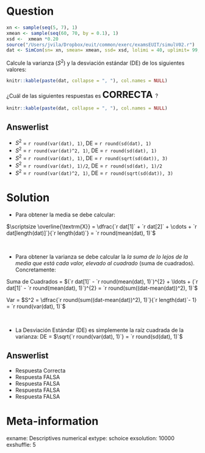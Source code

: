 Question
========
```r
xn <- sample(seq(5, 7), 1)
xmean <- sample(seq(60, 70, by = 0.1), 1)
xsd <-  xmean *0.20
source("/Users/jvila/Dropbox/euit/common/exerc/examsEUIT/simulV02.r")
dat <- SimCon(sn= xn, smean= xmean, ssd= xsd, lolimi = 40, uplimit= 99, sdec= 0)
``` 
Calcule la varianza ($S^2$) y la desviación estándar (DE) de los siguientes valores:


```r
knitr::kable(paste(dat, collapse = ", "), col.names = NULL)
``` 

¿Cuál de las siguientes respuestas es <font size="5"> **CORRECTA** </font>?

```r
knitr::kable(paste(dat, collapse = ", "), col.names = NULL)
``` 

Answerlist
----------
* $S^2$ = `r round(var(dat), 1)`, DE = `r round(sd(dat), 1)`
* $S^2$ = `r round(var(dat)^2, 1)`, DE = `r round(sd(dat), 1)`
* $S^2$ = `r round(var(dat), 1)`, DE = `r round(sqrt(sd(dat)), 3)`
* $S^2$ = `r round(var(dat), 1)/2`, DE = `r round(sd(dat), 1)/2`
* $S^2$ = `r round(var(dat)^2, 1)`, DE = `r round(sqrt(sd(dat)), 3)`


Solution
========
* Para obtener la media se debe calcular:

 $\scriptsize \overline{\textrm{X}} = \dfrac{`r dat[1]` + `r dat[2]` + \cdots + `r dat[length(dat)]`}{`r length(dat)`} = `r round(mean(dat), 1)`$
 
<br>

* Para obtener la varianza se debe calcular la *la suma de lo lejos de la media que está cada valor, elevado al cuadrado* (suma de cuadrados). Concretamente:


Suma de Cuadrados = $(`r dat[1]` - `r round(mean(dat), 1)`)^{2} +  \ldots + (`r dat[1]` - `r round(mean(dat), 1)`)^{2} = `r round(sum((dat-mean(dat))^2), 1)`$

Var = $S^2 = \dfrac{`r round(sum((dat-mean(dat))^2), 1)`}{`r length(dat)`- 1} = `r round(var(dat), 1)`$

<br> 

* La Desviación Estándar (DE) es simplemente la raíz cuadrada de la varianza:
DE = $\sqrt{`r round(var(dat), 1)`} = `r round(sd(dat), 1)`$


Answerlist
----------
* Respuesta Correcta
* Respuesta FALSA
* Respuesta FALSA
* Respuesta FALSA
* Respuesta FALSA



Meta-information
================
exname: Descriptives numerical
extype: schoice
exsolution: 10000
exshuffle: 5
